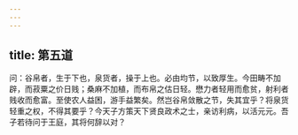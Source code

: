 ```yaml
---
---
---
```

title: 第五道
---



问：谷帛者，生于下也，泉货者，操于上也。必由均节，以致厚生。今田畴不加辟，而菽粟之价日贱；桑麻不加植，而布帛之估日轻。懋力者轻用而愈贫，射利者贱收而愈富。至使农人益困，游手益繁矣。然岂谷帛敛散之节，失其宜乎？将泉货轻重之权，不得其要乎？今天子方策天下贤良政术之士，亲访利病，以活元元。吾子若待问于王庭，其将何辞以对？